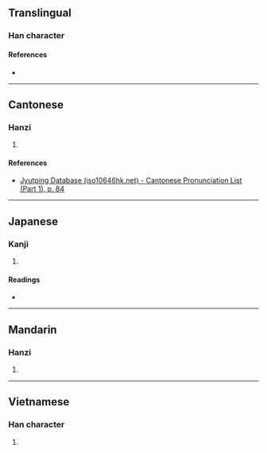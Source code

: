 {{character info/new}}
==Translingual==

===Han character===
{{Han char|rn=30|rad=口|as=14|sn=17|four=|canj=RGNI|ids=⿰口壽}}

====References====
* {{Han ref|kx=0212.050|dkj=04470|dj=0434.390|hdz=10695.110|uh=568B|ud=22155}}

----

==Cantonese==

===Hanzi===
{{yue-hanzi|jyut=[[cau4]]|y=chau4}}

# {{rfdef|yue|sort=口14}}

====References====
* [http://www.iso10646hk.net/jp/document/download.jsp Jyutping Database (iso10646hk.net) - Cantonese Pronunciation List (Part 1), p. 84]

----

==Japanese==

===Kanji===
{{ja-kanji|grade=|rs=口14}}

# {{rfdef|ja|sort=口14}}

====Readings====
* {{ja-readings|on=[[ちゅう]] (chū), [[ちゅ]] (chu)|kun=[[たれ]] (tare), [[のろう]] (norou)}}

----

==Mandarin==

===Hanzi===
{{cmn-hanzi|pin=[[chóu]] ([[chou2]])|wg=ch'ou<sup>2</sup>}}

# {{rfdef|cmn|sort=口14}}

----

==Vietnamese==

===Han character===
{{vi-hantu|[[trù]]|rs=口14}}

# {{rfdef|vi|sort=口14}}